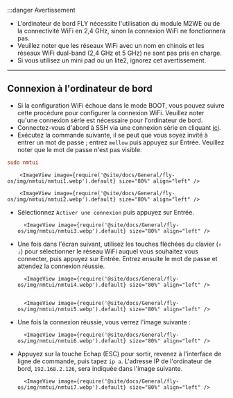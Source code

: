:::danger Avertissement

* L'ordinateur de bord FLY nécessite l'utilisation du module M2WE ou de la connectivité WiFi en 2,4 GHz, sinon la connexion WiFi ne fonctionnera pas.
* Veuillez noter que les réseaux WiFi avec un nom en chinois et les réseaux WiFi dual-band (2,4 GHz et 5 GHz) ne sont pas pris en charge.
* Si vous utilisez un mini pad ou un lite2, ignorez cet avertissement.

---

## Connexion à l'ordinateur de bord

* Si la configuration WiFi échoue dans le mode BOOT, vous pouvez suivre cette procédure pour configurer la connexion WiFi. Veuillez noter qu'une connexion série est nécessaire pour l'ordinateur de bord.
* Connectez-vous d'abord à SSH via une connexion série en cliquant [ici](/docs/DebugDoc/BasicTutorial/index.mdx "cliquez pour accéder").
* Exécutez la commande suivante, il se peut que vous soyez invité à entrer un mot de passe ; entrez `mellow` puis appuyez sur Entrée. Veuillez noter que le mot de passe n'est pas visible.

```cfg
sudo nmtui
```

        <ImageView image={require('@site/docs/General/fly-os/img/nmtui/nmtui1.webp').default} size="80%" align="left" />

        <ImageView image={require('@site/docs/General/fly-os/img/nmtui/nmtui2.webp').default} size="80%" align="left" />

* Sélectionnez `Activer une connexion` puis appuyez sur Entrée.

        <ImageView image={require('@site/docs/General/fly-os/img/nmtui/nmtui3.webp').default} size="80%" align="left" />

* Une fois dans l'écran suivant, utilisez les touches fléchées du clavier (`↑ ↓`) pour sélectionner le réseau WiFi auquel vous souhaitez vous connecter, puis appuyez sur Entrée. Entrez ensuite le mot de passe et attendez la connexion réussie.

        <ImageView image={require('@site/docs/General/fly-os/img/nmtui/nmtui4.webp').default} size="80%" align="left" />


        <ImageView image={require('@site/docs/General/fly-os/img/nmtui/nmtui5.webp').default} size="80%" align="left" />

* Une fois la connexion réussie, vous verrez l'image suivante :

        <ImageView image={require('@site/docs/General/fly-os/img/nmtui/nmtui6.webp').default} size="80%" align="left" />

* Appuyez sur la touche Echap (ESC) pour sortir, revenez à l'interface de ligne de commande, puis tapez `ip a`. L'adresse IP de l'ordinateur de bord, `192.168.2.126`, sera indiquée dans l'image suivante.

        <ImageView image={require('@site/docs/General/fly-os/img/nmtui/nmtui7.webp').default} size="80%" align="left" />

